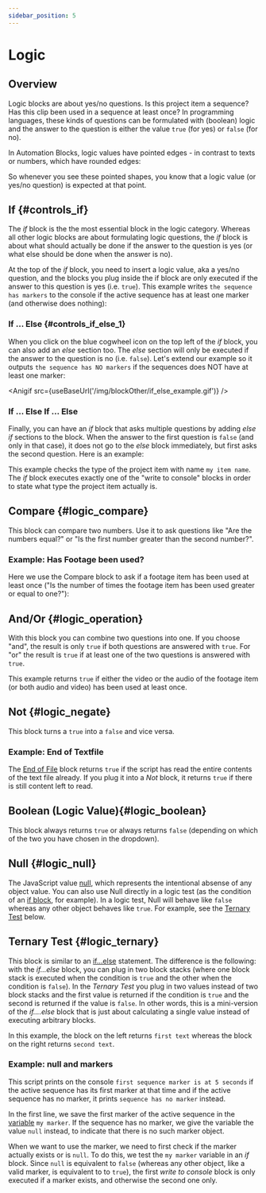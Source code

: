 ```yaml
---
sidebar_position: 5
---
```



# Logic

## Overview 

Logic blocks are about yes/no questions. Is this project item a sequence? Has this clip been used in a sequence at least once? In programming languages, these kinds of questions can be formulated with (boolean) logic and the answer to the question is either the value `true` (for yes) or `false` (for no).

In Automation Blocks, logic values have pointed edges - in contrast to texts or numbers, which have rounded edges:

<RetinaImg src="/img/blockOther/logic_shape_example.png" alt="Block shapes"/>


So whenever you see these pointed shapes, you know that a logic value (or yes/no question) is expected at that point.


## If {#controls_if}

<RetinaImg src="/img/blockScreenshots/Logic/controls_if.png" alt="Block controls_if"/>


The *if* block is the the most essential block in the logic category. Whereas all other logic blocks are about formulating logic questions, the *if* block is about what should actually be done if the answer to the question is yes (or what else should be done when the answer is no).

At the top of the *if* block, you need to insert a logic value, aka a yes/no question, and the blocks you plug inside the if block are only executed if the answer to this question is yes (i.e. `true`). This example writes `the sequence has markers` to the console if the active sequence has at least one marker (and otherwise does nothing):

<RetinaImg src="/img/blockOther/controls_if_example_1.png" alt="Block shapes"/>


### If ... Else {#controls_if_else_1}

When you click on the blue cogwheel icon on the top left of the *if* block, you can also add an *else* section too. The *else* section will only be executed if the answer to the question is no (i.e. `false`). Let's extend our example so it outputs `the sequence has NO markers` if the sequences does NOT have at least one marker:

<Anigif src={useBaseUrl('/img/blockOther/if_else_example.gif')} />

### If ... Else If ... Else


Finally, you can have an *if* block that asks multiple questions by adding *else if* sections to the block. When the answer to the first question is `false` (and only in that case), it does not go to the *else* block immediately, but first asks the second question. Here is an example:

<RetinaImg src="/img/blockOther/controls_if_example_2.png" alt="Block shapes"/>


This example checks the type of the project item with name `my item name`. The *if* block executes exactly one of the "write to console" blocks in order to state what type the project item actually is.


## Compare {#logic_compare}

<RetinaImg src="/img/blockScreenshots/Logic/logic_compare.png" alt="Block logic_compare"/>


This block can compare two numbers. Use it to ask questions like "Are the numbers equal?" or "Is the first number greater than the second number?".

### Example: Has Footage been used?

<RetinaImg src="/img/blockOther/logic_compare_example.png" alt="Block logic_compare"/>


Here we use the Compare block to ask if a footage item has been used at least once ("Is the number of times the footage item has been used greater or equal to one?"):


## And/Or {#logic_operation}

<RetinaImg src="/img/blockScreenshots/Logic/logic_operation.png" alt="Block logic_operation"/>


With this block you can combine two questions into one. If you choose "and", the result is only `true` if both questions are answered with `true`. For "or" the result is `true` if at least one of the two questions is answered with `true`.

<RetinaImg src="/img/blockOther/logic_operation_example.png" alt="or example"/>


This example returns `true` if either the video or the audio of the footage item (or both audio and video) has been used at least once.

## Not {#logic_negate}

<RetinaImg src="/img/blockScreenshots/Logic/logic_negate.png" alt="Block logic_negate"/>


This block turns a `true` into a `false` and vice versa.

### Example: End of Textfile

<RetinaImg src="/img/blockOther/logic_negate_example.png" alt="or example"/>


The [End of File](filesText#extendscript_text_file_eof) block returns `true` if the script has read the entire contents of the text file already. If you plug it into a *Not* block, it returns `true` if there is still content left to read.

## Boolean (Logic Value){#logic_boolean}

<RetinaImg src="/img/blockScreenshots/Logic/logic_boolean.png" alt="Block logic_boolean"/>


This block always returns `true` or always returns `false` (depending on which of the two you have chosen in the dropdown).


## Null {#logic_null}

<RetinaImg src="/img/blockScreenshots/Logic/logic_null.png" alt="Block logic_null"/>


The JavaScript value [null](https://developer.mozilla.org/en-US/docs/Web/JavaScript/Reference/Global_Objects/null), which represents the intentional absense of any object value.
You can also use Null directly in a logic test (as the condition of an [if block](logic#controls_if), for example). In a logic test, Null will behave like `false` whereas any other object behaves like `true`. For example, see the [Ternary Test](logic#logic_ternary) below.


## Ternary Test {#logic_ternary}

<RetinaImg src="/img/blockScreenshots/Logic/logic_ternary.png" alt="Block logic_ternary"/>


This block is similar to an [if...else](logic#controls_if_else_1) statement. The difference is the following: with the *if...else* block, you can plug in two block stacks (where one block stack is executed when the condition is `true` and the other when the condition is `false`). In the *Ternary Test* you plug in two values instead of two block stacks and the first value is returned if the condition is `true` and the second is returned if the value is `false`. In other words, this is a mini-version of the *if....else* block that is just about calculating a single value instead of executing arbitrary blocks.

<RetinaImg src="/img/blockOther/logic_ternary_example_simple.png" alt="simple ternary example"/>


In this example, the block on the left returns `first text` whereas the block on the right returns `second text`.

### Example: null and markers

This script prints on the console `first sequence marker is at 5 seconds` if the active sequence has its first marker at that time and if the active sequence has no marker, it prints `sequence has no marker` instead.

<RetinaImg src="/img/blockOther/logic_ternary_example_complex.png" alt="Complex ternary and null example"/>


In the first line, we save the first marker of the active sequence in the [variable](variables.mdx) `my marker`. If the sequence has no marker, we give the variable the value `null` instead, to indicate that there is no such marker object.

When we want to use the marker, we need to first check if the marker actually exists or is `null`. To do this, we test the `my marker` variable in an *if* block. Since `null` is equivalent to `false` (whereas any other object, like a valid marker, is equivalent to to `true`), the first *write to console* block is only executed if a marker exists, and otherwise the second one only.
